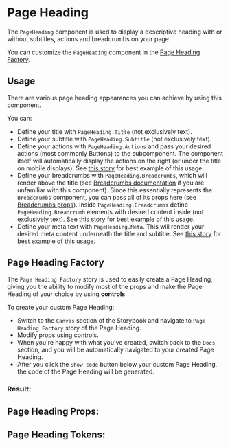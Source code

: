 

# Page Heading

The `PageHeading` component is used to display a descriptive heading with or without subtitles, actions and breadcrumbs on your page.

<Canvas>
  <Story id="component-library-core-pageheading--with-subtitle-and-actions" />
</Canvas>


You can customize the `PageHeading` component in the [Page Heading Factory](#page-heading-factory).

## Usage

There are various page heading appearances you can achieve by using this component.

You can:
 - Define your title with `PageHeading.Title` (not exclusively text).
 - Define your subtitle with `PageHeading.Subtitle` (not exclusively text).
 - Define your actions with `PageHeading.Actions` and pass your desired actions (most commonly Buttons) to the subcomponent.
The component itself will automatically display the actions on the right (or under the title on mobile displays).
See [this story](#with-subtitle-and-actions) for best example of this usage.
-  Define your breadcrumbs with `PageHeading.Breadcrumbs`, which will render above the title (see [Breadcrumbs documentation](/docs/component-library-core-breadcrumbs--simple#breadcrumbs) if you are unfamiliar with this component).
Since this essentially represents the `Breadcrumbs` component, you can pass all of its props here (see [Breadcrumbs props](/docs/component-library-core-breadcrumbs--simple#breadcrumbs-props)).
Inside `PageHeading.Breadcrumbs` define `PageHeading.Breadcrumb` elements with desired content inside (not exclusively text).
See [this story](#with-breadcrumbs) for best example of this usage.
- Define your meta text with `PageHeading.Meta`. This will render your desired meta content underneath the title and subtitle.
See [this story](#with-meta) for best example of this usage.

## Page Heading Factory

The `Page Heading Factory` story is used to easily create a Page Heading, giving you the
ability to modify most of the props and make the Page Heading of your choice by
using **controls**.

To create your custom Page Heading: <br />

- Switch to the `Canvas` section of the Storybook and navigate to `Page Heading Factory` story
of the Page Heading.
- Modify props using controls.
- When you're happy with what you've created, switch back to the `Docs` section, and you will be automatically
navigated to your created Page Heading.
- After you click the `Show code` button below your custom Page Heading, the code of the Page Heading will be generated.

### Result:

<Canvas>
  <Story id="component-library-core-pageheading--page-heading-factory" />
</Canvas>

<Stories  />

## Page Heading Props:

<ArgsTable of={PageHeading} />

## Page Heading Tokens:
<ThemeTokens component="PageHeading"/>
